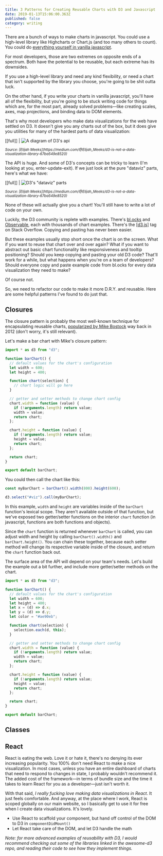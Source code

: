 ```yaml
---
title: 3 Patterns for Creating Reusable Charts with D3 and Javascript
date: 2019-01-13T15:06:00.363Z
published: false
category: writing
---
```


There are a bunch of ways to make charts in javascript. You could use a high-level library like Highcharts or Chart.js (and too many others to count). You could do [everything yourself in vanilla javascript](https://medium.com/@PepsRyuu/why-i-no-longer-use-d3-js-b8288f306c9a).

For most developers, those are two extremes on opposite ends of a spectrum. Both have the potential to be reusable, but each extreme has its downsides.

If you use a high-level library and need any kind flexibility, or need a chart that isn't supported by the library you choose, you're going to be shit outta luck.

On the other hand, if you write your charts in vanilla javascript, you'll have all of the flexibility, but you're going to be stuck writing code for things which are, for the most part, already solved problems—like creating scales, axes, map projections, and binding data to DOM elements.

That's why most developers who make data visualizations for the web have settled on D3. It doesn't give you any charts out of the box, but it does give you utilities for many of the hardest parts of data visualization:

[[full]]
| ![A diagram of D3's api](../../img/d3-api.png)

<small style="font-style: italic">
  Source: [Elijah
  Meeks](https://medium.com/@Elijah_Meeks/d3-is-not-a-data-visualization-library-67ba549e8520)
</small>

The API is huge. And some of D3's concepts can be tricky to learn (I'm looking at you, enter-update-exit). If we just look at the pure "dataviz" parts, here's what we have:

[[full]]
| ![D3's "dataviz" parts](../../img/d3-dataviz-api.png)

<small style="font-style: italic">
  Source: [Elijah
  Meeks](https://medium.com/@Elijah_Meeks/d3-is-not-a-data-visualization-library-67ba549e8520)
</small>

None of these will actually give you a chart! You'll still have to write a lot of code on your own.

Luckily, the D3 community is replete with examples. There's [bl.ocks](https://bl.ocks.org/) and [Observable](https://beta.observablehq.com/), each with thousands of chart examples. There's the [[d3.js]](https://stackoverflow.com/questions/tagged/d3.js) tag on Stack Overflow. Copying and pasting has never been easier.

But these examples usually stop short once the chart is on the screen. What if you want to reuse that chart over and over again? What if you want to abstract out basic chart functionality like responsiveness and tooltip positioning? Should you keep copying and pasting your old D3 code? That'll work for a while, but what happens when you're on a team of developers? Should everyone copy and paste example code from bl.ocks for every data visualization they need to make?

Of course not.

So, we need to refactor our code to make it more D.R.Y. and reusable. Here are some helpful patterns I've found to do just that.

## Closures

The closure pattern is probably the most well-known technique for encapsulating reusable charts, [popularized by Mike Bostock](https://bost.ocks.org/mike/chart/) way back in 2012 (don't worry, it's still relevant).

Let's make a bar chart with Mike's closure pattern:

```js
import * as d3 from "d3";

function barChart() {
  // default values for the chart's configuration
  let width = 600;
  let height = 400;

  function chart(selection) {
    // chart logic will go here
  }

  // getter and setter methods to change chart config
  chart.width = function (value) {
    if (!arguments.length) return value;
    width = value;
    return chart;
  };

  chart.height = function (value) {
    if (!arguments.length) return value;
    height = value;
    return chart;
  };

  return chart;
}

export default barChart;
```

You could then call the chart like this:

```js
const myBarChart = barChart().width(800).height(600);

d3.select("#viz").call(myBarChart);
```

In this example, `width` and `height` are variables inside of the `barChart` function's lexical scope. They aren't available outside of that function, but we've exposed two getter/setter functions on the interior `chart` function (in javascript, functions are both functions and objects).

Since the `chart` function is returned whenever `barChart` is called, you can adjust width and height by calling `barChart().width()` and `barChart.height()`. You can chain these together, because each setter method will change its respective variable inside of the closure, and return the `chart` function back out.

The surface area of the API will depend on your team's needs. Let's build the example out a bit further, and include more getter/setter methods on the chart.

```js
import * as d3 from "d3";

function barChart() {
  // default values for the chart's configuration
  let width = 600;
  let height = 400;
  let x = (d) => d.x;
  let y = (d) => d.y;
  let color = "#ae90eb";

  function chart(selection) {
    selection.each(d, this);
  }

  // getter and setter methods to change chart config
  chart.width = function (value) {
    if (!arguments.length) return value;
    width = value;
    return chart;
  };

  chart.height = function (value) {
    if (!arguments.length) return value;
    height = value;
    return chart;
  };

  return chart;
}

export default barChart;
```

## Classes

## React

React is eating the web. Love it or hate it, there's no denying its ever increasing popularity. You 100% don't need React to make a nice visualization. In most cases, unless you have an entire dashboard of charts that need to respond to changes in state, I probably wouldn't recommend it. The added cost of the framework—in terms of bundle size and the time it takes to learn React for you as a developer—just isn't worth it.

With that said, _I really fucking love making data visualizations in React_. It just feels comfortable. And anyway, at the place where I work, React is scoped globally on our main website, so I basically get to use it for free when I create data visualizations. It's lovely.

- Use React to scaffold your component, but hand off control of the DOM to D3 in `componentDidMount()`
- Let React take care of the DOM, and let D3 handle the math

_Note: for more advanced examples of reusability with D3, I would recommend checking out some of the libraries linked in the awesome-d3 repo, and reading their code to see how they implement things._
